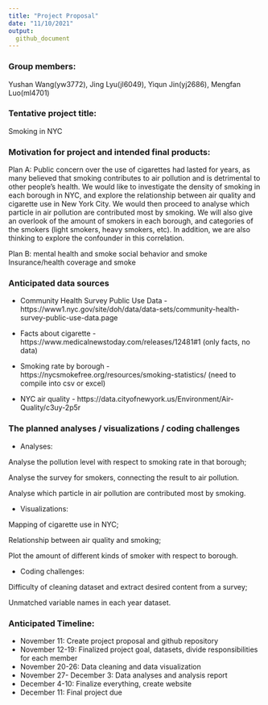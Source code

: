 ```yaml
---
title: "Project Proposal"
date: "11/10/2021"
output: 
  github_document
---
```


### Group members:
Yushan Wang(yw3772), Jing Lyu(jl6049), Yiqun Jin(yj2686), Mengfan Luo(ml4701)

### Tentative project title:
Smoking in NYC

### Motivation for project and intended final products:

Plan A:
Public concern over the use of cigarettes had lasted for years, as many believed that smoking contributes to air pollution and is detrimental to other people’s health. We would like to investigate the density of smoking in each borough in NYC, and explore the relationship between air quality and cigarette use in New York City. We would then proceed to analyse which particle in air pollution are contributed most by smoking. 
We will also give an overlook of the amount of smokers in each borough, and categories of the smokers (light smokers, heavy smokers, etc). In addition, we are also thinking to explore the confounder in this correlation.

Plan B:
mental health and smoke
social behavior and smoke
Insurance/health coverage and smoke

### Anticipated data sources

* Community Health Survey Public Use Data - https://www1.nyc.gov/site/doh/data/data-sets/community-health-survey-public-use-data.page

* Facts about cigarette - https://www.medicalnewstoday.com/releases/12481#1 (only facts, no data)

* Smoking rate by borough - https://nycsmokefree.org/resources/smoking-statistics/ (need to compile into csv or excel)

* NYC air quality - https://data.cityofnewyork.us/Environment/Air-Quality/c3uy-2p5r


### The planned analyses / visualizations / coding challenges

* Analyses:

Analyse the pollution level with respect to smoking rate in that borough;

Analyse the survey for smokers, connecting the result to air pollution.

Analyse which particle in air pollution are contributed most by smoking. 



* Visualizations: 

Mapping of cigarette use in NYC;

Relationship between air quality and smoking;

Plot the amount of different kinds of smoker with respect to borough.


* Coding challenges: 

Difficulty of cleaning dataset and extract desired content from a survey;

Unmatched variable names in each year dataset.



### Anticipated Timeline:

* November 11: Create project proposal and github repository
* November 12-19: Finalized project goal, datasets, divide responsibilities for each member
* November 20-26: Data cleaning and data visualization
* November 27- December 3: Data analyses and analysis report
* December 4-10: Finalize everything, create website
* December 11: Final project due

